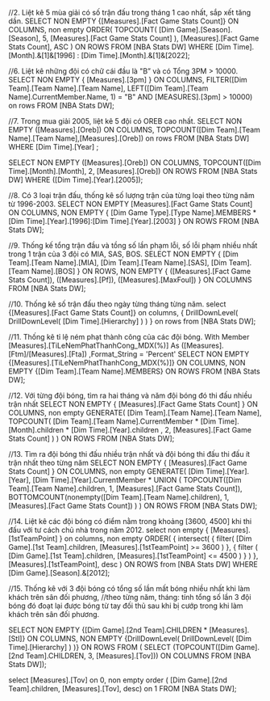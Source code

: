 ﻿//2. Liệt kê 5 mùa giải có số trận đấu trong tháng 1 cao nhất, sắp xết tăng dần.
SELECT 
NON EMPTY {[Measures].[Fact Game Stats Count]} ON COLUMNS,
non empty ORDER(
    TOPCOUNT(
        [Dim Game].[Season].[Season],
        5,
        [Measures].[Fact Game Stats Count]
    ),
    [Measures].[Fact Game Stats Count], ASC
) ON ROWS
FROM [NBA Stats DW]
WHERE  [Dim Time].[Month].&[1]&[1996] : [Dim Time].[Month].&[1]&[2022];

//6. Liệt kê những đội có chữ cái đầu là "B” và có Tổng 3PM > 10000.
SELECT
  NON EMPTY { [Measures].[3pm] } ON COLUMNS,
  FILTER([Dim Team].[Team Name].[Team Name],
		LEFT([Dim Team].[Team Name].CurrentMember.Name, 1) = "B" AND [MEASURES].[3pm] > 10000) on rows
  FROM [NBA Stats DW];

//7. Trong mua giải 2005, liệt kê 5 đội có OREB cao nhất.
SELECT 
NON EMPTY ([Measures].[Oreb]) ON COLUMNS,
TOPCOUNT([Dim Team].[Team Name].[Team Name],[Measures].[Oreb]) on rows
 FROM [NBA Stats DW]
 WHERE [Dim Time].[Year] ;

SELECT 
NON EMPTY ([Measures].[Oreb]) ON COLUMNS,
TOPCOUNT([Dim Time].[Month].[Month], 2, [Measures].[Oreb]) ON ROWS
FROM [NBA Stats DW]
WHERE ([Dim Time].[Year].[2005]);


//8. Có 3 loại trận đấu, thống kê số lượng trận của từng loại theo từng năm từ 1996-2003.
SELECT 
NON EMPTY [Measures].[Fact Game Stats Count] ON COLUMNS,
NON EMPTY 
{ 
    [Dim Game Type].[Type Name].MEMBERS * 
    [Dim Time].[Year].[1996]:[Dim Time].[Year].[2003]
} ON ROWS
FROM [NBA Stats DW];

//9. Thống kế tổng trận đầu và tồng số lần phạm lỗi, số lỗi phạm nhiều nhất trong 1 trận của 3 đội có MIA, SAS, BOS.
SELECT 
NON EMPTY 
{ 
    [Dim Team].[Team Name].[MIA], 
    [Dim Team].[Team Name].[SAS], 
    [Dim Team].[Team Name].[BOS]
} ON ROWS,
NON EMPTY 
{
    ([Measures].[Fact Game Stats Count]), 
    ([Measures].[Pf]), 
    ([Measures].[MaxFoul])
} ON COLUMNS
FROM [NBA Stats DW];

//10. Thống kê số trận đấu theo ngày từng tháng từng năm.
select {[Measures].[Fact Game Stats Count]} on columns,
{
	DrillDownLevel(
		DrillDownLevel(
			[Dim Time].[Hierarchy]
		)
	)
} on rows
from [NBA Stats DW];


//11. Thống kê tỉ lệ ném phạt thành công của các đội bóng.
With Member [Measures].[TiLeNemPhatThanhCong_MDX(%)]
As ([Measures].[Ftm]/[Measures].[Fta])
,Format_String = 'Percent'
SELECT 
NON EMPTY {[Measures].[TiLeNemPhatThanhCong_MDX(%)]} ON COLUMNS,
NON EMPTY {[Dim Team].[Team Name].MEMBERS} ON ROWS
FROM [NBA Stats DW];

//12. Với từng đội bóng, tìm ra hai tháng và năm đội bóng đó thi đấu nhiều trận nhất
SELECT NON EMPTY
    {
        [Measures].[Fact Game Stats Count]
    } ON COLUMNS,
    non empty GENERATE(
        [Dim Team].[Team Name].[Team Name],
                TOPCOUNT(
                    [Dim Team].[Team Name].CurrentMember * [Dim Time].[Month].children * [Dim Time].[Year].children ,
                    2, 
					[Measures].[Fact Game Stats Count]
                )
    ) ON ROWS
FROM [NBA Stats DW];

//13. Tìm ra đội bóng thi đấu nhiều trận nhất và đội bóng thi đấu thi đấu ít trận nhất theo từng năm
SELECT NON EMPTY
    {
        [Measures].[Fact Game Stats Count]
    } ON COLUMNS,
    non empty GENERATE(
		[Dim Time].[Year].[Year],
		    [Dim Time].[Year].CurrentMember * UNION (
				TOPCOUNT([Dim Team].[Team Name].children, 1, [Measures].[Fact Game Stats Count]),
				BOTTOMCOUNT(nonempty([Dim Team].[Team Name].children), 1, [Measures].[Fact Game Stats Count])
			) 
    ) ON ROWS
FROM [NBA Stats DW];

//14. Liệt kê các đội bóng có điểm nằm trong khoảng [3600, 4500] khi thi đấu với tư cách chủ nhà trong năm 2012.
select non empty {
	[Measures].[1stTeamPoint]
} on columns,
non empty ORDER(
    {
		intersect(
			{
				filter(
					[Dim Game].[1st Team].children, [Measures].[1stTeamPoint] >= 3600
				)
			}, 
			{
				filter (
					[Dim Game].[1st Team].children, [Measures].[1stTeamPoint] <= 4500
				)
			}
		)
	}, [Measures].[1stTeamPoint], desc
) ON ROWS
from [NBA Stats DW]
WHERE [Dim Game].[Season].&[2012];

//15. Thống kê với 3 đội bóng có tổng số lần mất bóng nhiều nhất khi làm khách trên sân đối phương, 
//theo từng năm, tháng: tính tổng số lần 3 đội bóng đó đoạt lại được bóng từ tay đối thủ sau khi bị cướp trong khi làm khách trên sân đối phương.


SELECT NON EMPTY {[Dim Game].[2nd Team].CHILDREN *
[Measures].[Stl]} ON COLUMNS,
NON EMPTY {DrillDownLevel(
		DrillDownLevel(
			[Dim Time].[Hierarchy]
		)
	)} ON ROWS
FROM ( SELECT (TOPCOUNT([Dim Game].[2nd Team].CHILDREN, 3,
[Measures].[Tov])) ON COLUMNS
FROM [NBA Stats DW]);

select [Measures].[Tov] on 0,
non empty order ( [Dim Game].[2nd Team].children, [Measures].[Tov], desc) on 1
FROM [NBA Stats DW];



























